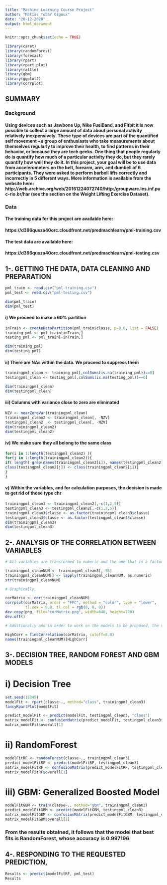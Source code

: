 ---
title: "Machine Learning Course Project"
author: "Matías Tobar Gigoux"
date: "20-12-2020"
output: html_document
---

```{r setup, include=FALSE}
knitr::opts_chunk$set(echo = TRUE)
```

```{r echo=TRUE}
library(caret)
library(randomForest)
library(forecast)
library(rpart)
library(rpart.plot)
library(rattle)
library(gbm)
library(ggplot2)
library(corrplot)
```

## SUMMARY

### Background

#### Using devices such as Jawbone Up, Nike FuelBand, and Fitbit it is now possible to collect a large amount of data about personal activity relatively inexpensively. These type of devices are part of the quantified self movement – a group of enthusiasts who take measurements about themselves regularly to improve their health, to find patterns in their behavior, or because they are tech geeks. One thing that people regularly do is quantify how much of a particular activity they do, but they rarely quantify how well they do it. In this project, your goal will be to use data from accelerometers on the belt, forearm, arm, and dumbell of 6 participants. They were asked to perform barbell lifts correctly and incorrectly in 5 different ways. More information is available from the website here: http://web.archive.org/web/20161224072740/http:/groupware.les.inf.puc-rio.br/har (see the section on the Weight Lifting Exercise Dataset).

### Data

#### The training data for this project are available here:

#### https://d396qusza40orc.cloudfront.net/predmachlearn/pml-training.csv

#### The test data are available here:

#### https://d396qusza40orc.cloudfront.net/predmachlearn/pml-testing.csv



## 1-. GETTING THE DATA, DATA CLEANING AND PREPARATION
```{r echo=TRUE}
pml_train <- read.csv("pml-training.csv")
pml_test <- read.csv("pml-testing.csv")

dim(pml_train)
dim(pml_test)
```

#### i) We proceed to make a 60% partition
```{r echo=TRUE}
inTrain <- createDataPartition(pml_train$classe, p=0.6, list = FALSE)
training_pml <- pml_train[inTrain,]
testing_pml <- pml_train[-inTrain,]

dim(training_pml)
dim(testing_pml)
```


#### ii) There are NAs within the data. We proceed to suppress them
```{r echo=TRUE}
trainingpml_clean <- training_pml[,colSums(is.na(training_pml))==0]
testingpml_clean <- testing_pml[,colSums(is.na(testing_pml))==0]

dim(trainingpml_clean)
dim(testingpml_clean)
```

#### iii) Columns with variance close to zero are eliminated
```{r echo=TRUE}
NZV <- nearZeroVar(trainingpml_clean)
trainingpml_clean2 <- trainingpml_clean[, -NZV]
testingpml_clean2  <- testingpml_clean[, -NZV]
dim(trainingpml_clean2)
dim(testingpml_clean2)
```

#### iv) We make sure they all belong to the same class
```{r echo=TRUE}
for(i in 1:length(testingpml_clean2) ){
for(j in 1:length(trainingpml_clean2)){
if( length( grep(names(trainingpml_clean2[i]), names(testingpml_clean2)[j]) ) ==1){
class(testingpml_clean2[j]) <- class(trainingpml_clean2[i])}      
}      
}
```

#### v) Within the variables, and for calculation purposes, the decision is made to get rid of those type chr
```{r echo=TRUE}
trainingpml_clean3 <- trainingpml_clean2[,-c(1,2,5)]
testingpml_clean3 <- testingpml_clean2[,-c(1,2,5)]
trainingpml_clean3$classe <- as.factor(trainingpml_clean3$classe)
testingpml_clean3$classe <- as.factor(testingpml_clean3$classe)
dim(trainingpml_clean3)
dim(testingpml_clean3)
```

## 2-. ANALYSIS OF THE CORRELATION BETWEEN VARIABLES
```{r echo=TRUE}
# All variables are transformed to numeric and the one that is a factor (classe) is extracted

trainingpml_cleanNUM <- trainingpml_clean3[,-56]
trainingpml_cleanNUM[] <- lapply(trainingpml_cleanNUM, as.numeric)
str(trainingpml_cleanNUM)

# Graphically,

corMatrix <- cor(trainingpml_cleanNUM)
corrplot(corMatrix, order = "FPC", method = "color", type = "lower", 
         tl.cex = 0.8, tl.col = rgb(0, 0, 0))
dev.copy(png, file="corMatrix.png", width=640, height=720)
dev.off()
```


```{r echo=TRUE}
# Additionally and in order to work on the models to be proposed, the variables could be further limited by defining the correlation level at 80%. Despite this exercise, we will work with the 56 variables already identified.

HighCorr = findCorrelation(corMatrix, cutoff=0.8)
names(trainingpml_cleanNUM)[HighCorr]
```


## 3-. DECISION TREE, RANDOM FOREST AND GBM MODELS

# i) Decision Tree
```{r echo=TRUE}
set.seed(12345)
modelFit <- rpart(classe~., method="class", trainingpml_clean3)
fancyRpartPlot(modelFit)

predict_modelFit <- predict(modelFit, testingpml_clean3, "class")
matrix_modelFit <- confusionMatrix(predict_modelFit, testingpml_clean3$classe)
matrix_modelFit$overall[1]
```


# ii) RandomForest
```{r echo=TRUE}
modelFitRF <- randomForest(classe~., trainingpml_clean3)
predict_modelFitRF <- predict(modelFitRF, testingpml_clean3)
matrix_modelFitRF <- confusionMatrix(predict_modelFitRF, testingpml_clean3$classe)
matrix_modelFitRF$overall[1]
```

# iii) GBM: Generalized Boosted Model
```{r echo=TRUE}
modelFitGBM <- train(classe~., method="gbm", trainingpml_clean3)
predict_modelFitGBM <- predict(modelFitGBM, testingpml_clean3)
matrix_modelFitGBM <- confusionMatrix(predict_modelFitGBM, testingpml_clean3$classe)
matrix_modelFitGBM$overall[1]
```


### From the results obtained, it follows that the model that best fits is RandomForest, whose accuracy is 0.997196

## 4-. RESPONDING TO THE REQUESTED PREDICTION,
```{r echo= TRUE}
Results <- predict(modelFitRF, pml_test)
Results
```

